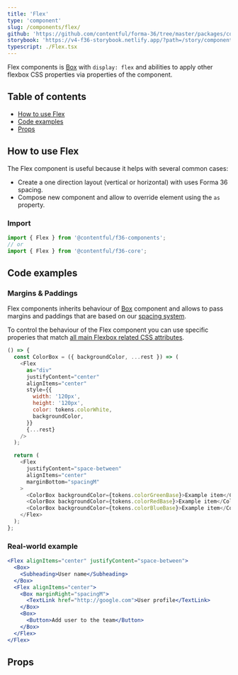 ```yaml
---
title: 'Flex'
type: 'component'
slug: /components/flex/
github: 'https://github.com/contentful/forma-36/tree/master/packages/core/src/Flex'
storybook: 'https://v4-f36-storybook.netlify.app/?path=/story/components-flex--default'
typescript: ./Flex.tsx
---
```


Flex components is [Box] with `display: flex` and abilities to apply other flexbox CSS properties via properties of the component.

## Table of contents

- [How to use Flex](#how-to-use-flex)
- [Code examples](#code-examples)
- [Props](#props)

## How to use Flex

The Flex component is useful because it helps with several common cases:

- Create a one direction layout (vertical or horizontal) with uses Forma 36 spacing.
- Compose new component and allow to override element using the `as` property.

### Import

```js static=true
import { Flex } from '@contentful/f36-components';
// or
import { Flex } from '@contentful/f36-core';
```

## Code examples

### Margins & Paddings

Flex components inherits behaviour of [Box] component and allows to pass margins and paddings that are based on our [spacing system].

To control the behaviour of the Flex component you can use specific properies that match [all main Flexbox related CSS attributes](https://cssreference.io/flexbox/).

```js
() => {
  const ColorBox = ({ backgroundColor, ...rest }) => (
    <Flex
      as="div"
      justifyContent="center"
      alignItems="center"
      style={{
        width: '120px',
        height: '120px',
        color: tokens.colorWhite,
        backgroundColor,
      }}
      {...rest}
    />
  );

  return (
    <Flex
      justifyContent="space-between"
      alignItems="center"
      marginBottom="spacingM"
    >
      <ColorBox backgroundColor={tokens.colorGreenBase}>Example item</ColorBox>
      <ColorBox backgroundColor={tokens.colorRedBase}>Example item</ColorBox>
      <ColorBox backgroundColor={tokens.colorBlueBase}>Example item</ColorBox>
    </Flex>
  );
};
```

### Real-world example

```jsx
<Flex alignItems="center" justifyContent="space-between">
  <Box>
    <Subheading>User name</Subheading>
  </Box>
  <Flex alignItems="center">
    <Box marginRight="spacingM">
      <TextLink href="http://google.com">User profile</TextLink>
    </Box>
    <Box>
      <Button>Add user to the team</Button>
    </Box>
  </Flex>
</Flex>
```

## Props


<Props of="Flex" />

[box]: ../box
[spacing system]: ../../foundation/spacing
